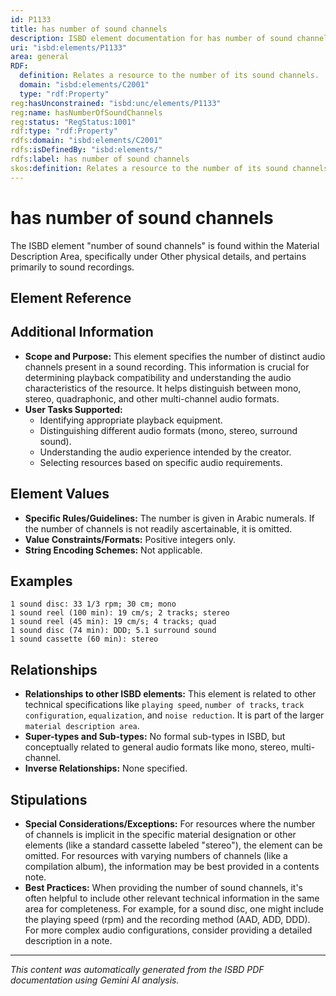 ```yaml
---
id: P1133
title: has number of sound channels
description: ISBD element documentation for has number of sound channels
uri: "isbd:elements/P1133"
area: general
RDF:
  definition: Relates a resource to the number of its sound channels.
  domain: "isbd:elements/C2001"
  type: "rdf:Property"
reg:hasUnconstrained: "isbd:unc/elements/P1133"
reg:name: hasNumberOfSoundChannels
reg:status: "RegStatus:1001"
rdf:type: "rdf:Property"
rdfs:domain: "isbd:elements/C2001"
rdfs:isDefinedBy: "isbd:elements/"
rdfs:label: has number of sound channels
skos:definition: Relates a resource to the number of its sound channels.
---
```

# has number of sound channels

The ISBD element "number of sound channels" is found within the Material Description Area, specifically under Other physical details, and pertains primarily to sound recordings.

## Element Reference


<ElementReference frontMatter={frontMatter} />

## Additional Information

- **Scope and Purpose:** This element specifies the number of distinct audio channels present in a sound recording. This information is crucial for determining playback compatibility and understanding the audio characteristics of the resource.  It helps distinguish between mono, stereo, quadraphonic, and other multi-channel audio formats.
- **User Tasks Supported:**
    - Identifying appropriate playback equipment.
    - Distinguishing different audio formats (mono, stereo, surround sound).
    - Understanding the audio experience intended by the creator.
    - Selecting resources based on specific audio requirements.


## Element Values

- **Specific Rules/Guidelines:** The number is given in Arabic numerals.  If the number of channels is not readily ascertainable, it is omitted.
- **Value Constraints/Formats:** Positive integers only.
- **String Encoding Schemes:** Not applicable.

## Examples

```
1 sound disc: 33 1/3 rpm; 30 cm; mono
1 sound reel (100 min): 19 cm/s; 2 tracks; stereo
1 sound reel (45 min): 19 cm/s; 4 tracks; quad
1 sound disc (74 min): DDD; 5.1 surround sound
1 sound cassette (60 min): stereo
```

## Relationships

- **Relationships to other ISBD elements:** This element is related to other technical specifications like `playing speed`, `number of tracks`, `track configuration`, `equalization`, and `noise reduction`.  It is part of the larger `material description area`.
- **Super-types and Sub-types:**  No formal sub-types in ISBD, but conceptually related to general audio formats like mono, stereo, multi-channel.
- **Inverse Relationships:** None specified.

## Stipulations

- **Special Considerations/Exceptions:** For resources where the number of channels is implicit in the specific material designation or other elements (like a standard cassette labeled "stereo"), the element can be omitted.  For resources with varying numbers of channels (like a compilation album), the information may be best provided in a contents note.
- **Best Practices:**  When providing the number of sound channels, it's often helpful to include other relevant technical information in the same area for completeness.  For example, for a sound disc, one might include the playing speed (rpm) and the recording method (AAD, ADD, DDD).  For more complex audio configurations, consider providing a detailed description in a note.


---

*This content was automatically generated from the ISBD PDF documentation using Gemini AI analysis.*
